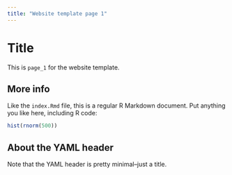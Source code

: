 ```yaml
---
title: "Website template page 1"
---
```


# Title

This is `page_1` for the website template.

## More info

Like the `index.Rmd` file, this is a regular R Markdown document. 
Put anything you like here, including R code:

```r
hist(rnorm(500))
```

## About the YAML header

Note that the YAML header is pretty minimal--just a title.
